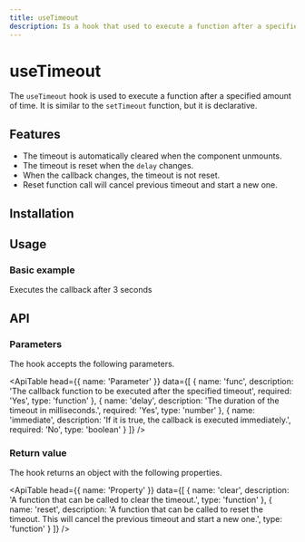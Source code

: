 ```yaml
---
title: useTimeout
description: Is a hook that used to execute a function after a specified amount of time.
---
```


# useTimeout

The `useTimeout` hook is used to execute a function after a specified amount of time.
It is similar to the `setTimeout` function, but it is declarative.

## Features

- The timeout is automatically cleared when the component unmounts.
- The timeout is reset when the `delay` changes.
- When the callback changes, the timeout is not reset.
- Reset function call will cancel previous timeout and start a new one.

## Installation

<Snippet pkg text='@raddix/use-timeout' />

## Usage

### Basic example

Executes the callback after 3 seconds

<CodeBlock folder='use-timeout' file='example1.tsx' />

## API

### Parameters

The hook accepts the following parameters.

<ApiTable
  head={{
    name: 'Parameter'
  }}
  data={[
    {
      name: 'func',
      description:
        'The callback function to be executed after the specified timeout',
      required: 'Yes',
      type: 'function'
    },
    {
      name: 'delay',
      description: 'The duration of the timeout in milliseconds.',
      required: 'Yes',
      type: 'number'
    },
    {
      name: 'immediate',
      description: 'If it is true, the callback is executed immediately.',
      required: 'No',
      type: 'boolean'
    }
  ]}
/>

### Return value

The hook returns an object with the following properties.

<ApiTable
  head={{
    name: 'Property'
  }}
  data={[
    {
      name: 'clear',
      description: 'A function that can be called to clear the timeout.',
      type: 'function'
    },
    {
      name: 'reset',
      description:
        'A function that can be called to reset the timeout. This will cancel the previous timeout and start a new one.',
      type: 'function'
    }
  ]}
/>
